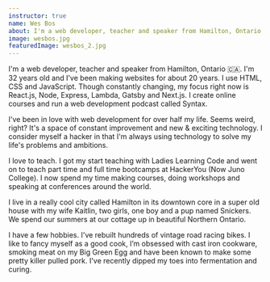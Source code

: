 ```yaml
---
instructor: true
name: Wes Bos
about: I'm a web developer, teacher and speaker from Hamilton, Ontario 🇨🇦. I'm 32 years old and I've been making websites for about 20 years. I use HTML, CSS and JavaScript. Though constantly changing, my focus right now is React.js, Node, Express, Lambda, Gatsby and Next.js. I create online courses and run a web development podcast called Syntax.
image: wesbos.jpg
featuredImage: wesbos_2.jpg
---
```


<div className="prose text-gray-500 mx-auto lg:max-w-lg lg:row-start-1 lg:col-start-1">
  <p>
    I'm a web developer, teacher and speaker from Hamilton, Ontario 🇨🇦. I'm 32
    years old and I've been making websites for about 20 years. I use HTML, CSS
    and JavaScript. Though constantly changing, my focus right now is React.js,
    Node, Express, Lambda, Gatsby and Next.js. I create online courses and run a
    web development podcast called Syntax.
  </p>
  <p>
    I've been in love with web development for over half my life. Seems weird,
    right? It's a space of constant improvement and new & exciting technology. I
    consider myself a hacker in that I'm always using technology to solve my
    life's problems and ambitions.
  </p>
  <p>
    I love to teach. I got my start teaching with Ladies Learning Code and went
    on to teach part time and full time bootcamps at HackerYou (Now Juno
    College). I now spend my time making courses, doing workshops and speaking
    at conferences around the world.
  </p>
  <p>
    I live in a really cool city called Hamilton in its downtown core in a super
    old house with my wife Kaitlin, two girls, one boy and a pup named Snickers.
    We spend our summers at our cottage up in beautiful Northern Ontario.
  </p>
  <p>
    I have a few hobbies. I've rebuilt hundreds of vintage road racing bikes. I
    like to fancy myself as a good cook, I’m obsessed with cast iron cookware,
    smoking meat on my Big Green Egg and have been known to make some pretty
    killer pulled pork. I've recently dipped my toes into fermentation and
    curing.
  </p>
</div>
